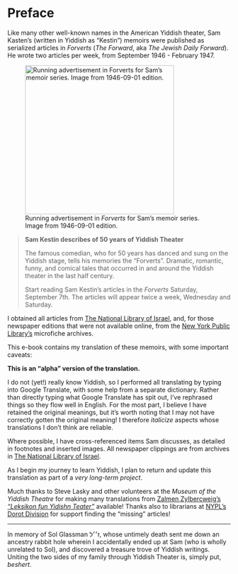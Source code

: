 # Preface {.unnumbered}

Like many other well-known names in the American Yiddish theater, Sam Kasten's (written in Yiddish as "Kestin") memoirs were published as serialized articles in _Forverts_ (_The Forward_, aka _The Jewish Daily Forward_).
He wrote two articles per week, from September 1946 - February 1947.

::: {layout-ncol=2}

![Running advertisement in _Forverts_ for Sam's memoir series. Image from 1946-09-01 edition.](img/1946-09-01_forverts.png){width=3.5in}

> **Sam Kestin describes of 50 years of Yiddish Theater**
>
> The famous comedian, who for 50 years has danced and sung on the Yiddish stage, tells his memories the "Forverts".
> Dramatic, romantic, funny, and comical tales that occurred in and around the Yiddish theater in the last half century.
>
> Start reading Sam Kestin's articles in the _Forverts_ Saturday, September 7th.
> The articles will appear twice a week, Wednesday and Saturday.

:::

I obtained all articles from [The National Library of Israel](https://www.nli.org.il/en/newspapers/frw), and, for those newspaper editions that were not available online, from the [New York Public Library's](https://www.nypl.org/) microfiche archives.

This e-book contains my translation of these memoirs, with some important caveats:

**This is an "alpha" version of the translation.**

I do not (yet!) really know Yiddish, so I performed all translating by typing into Google Translate, with some help from a separate dictionary.
Rather than directly typing what Google Translate has spit out, I've rephrased things so they flow well in English.
For the most part, I believe I have retained the original meanings, but it's worth noting that I may not have correctly gotten the original meaning!
I therefore _italicize_ aspects whose translations I don't think are reliable.

Where possible, I have cross-referenced items Sam discusses, as detailed in footnotes and inserted images.
All newspaper clippings are from archives in [The National Library of Israel](https://www.nli.org.il/en).

As I begin my journey to learn Yiddish, I plan to return and update this translation as part of a _very long-term project_.

Much thanks to Steve Lasky and other volunteers at the _Museum of the Yiddish Theatre_ for making many translations from [Zalmen Zylbercweig's _"Leksikon fun Yidishn Teater"_](https://www.museumoffamilyhistory.com/yt/lex-biography.htm) available!
Thanks also to librarians at [NYPL's Dorot Division](https://www.nypl.org/locations/schwarzman/jewish-division) for support finding the "missing" articles!

---

In memory of Sol Glassman ז׳׳ל, whose untimely death sent me down an ancestry rabbit hole wherein I accidentally ended up at Sam (who is wholly unrelated to Sol), and discovered a treasure trove of Yiddish writings.
Uniting the two sides of my family through Yiddish Theater is, simply put, _beshert_.
